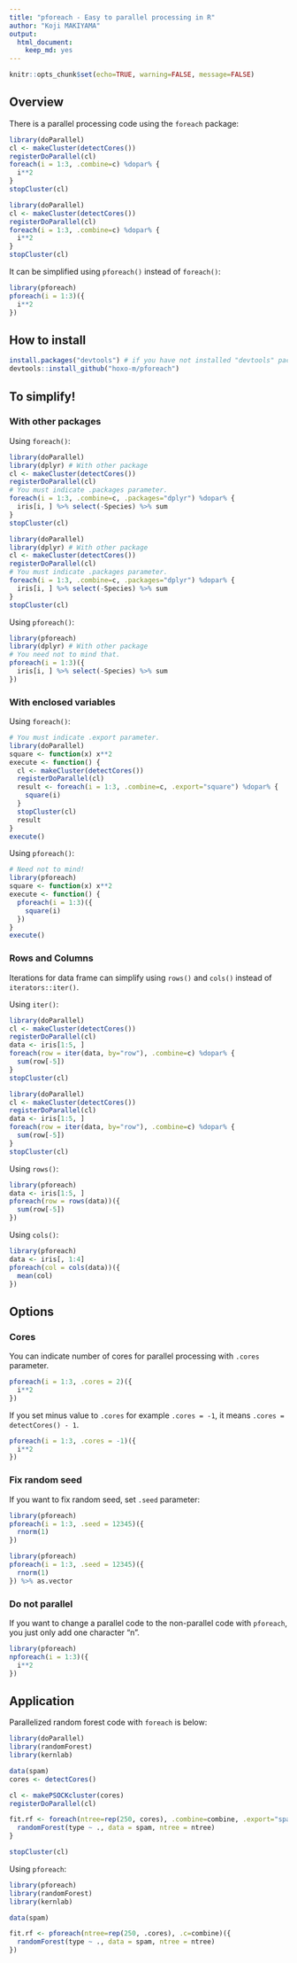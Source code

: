 ```yaml
---
title: "pforeach - Easy to parallel processing in R"
author: "Koji MAKIYAMA"
output:
  html_document:
    keep_md: yes
---
```


```r
knitr::opts_chunk$set(echo=TRUE, warning=FALSE, message=FALSE)
```

## Overview

There is a parallel processing code using the `foreach` package:

```r
library(doParallel)
cl <- makeCluster(detectCores())
registerDoParallel(cl)
foreach(i = 1:3, .combine=c) %dopar% {
  i**2
}
stopCluster(cl)
```

```r
library(doParallel)
cl <- makeCluster(detectCores())
registerDoParallel(cl)
foreach(i = 1:3, .combine=c) %dopar% {
  i**2
}
stopCluster(cl)
```

It can be simplified using `pforeach()` instead of `foreach()`:

```r
library(pforeach)
pforeach(i = 1:3)({
  i**2
})
```

## How to install

```r
install.packages("devtools") # if you have not installed "devtools" package
devtools::install_github("hoxo-m/pforeach")
```

## To simplify!

### With other packages

Using `foreach()`:

```r
library(doParallel)
library(dplyr) # With other package
cl <- makeCluster(detectCores())
registerDoParallel(cl)
# You must indicate .packages parameter.
foreach(i = 1:3, .combine=c, .packages="dplyr") %dopar% {
  iris[i, ] %>% select(-Species) %>% sum
}
stopCluster(cl)
```

```r
library(doParallel)
library(dplyr) # With other package
cl <- makeCluster(detectCores())
registerDoParallel(cl)
# You must indicate .packages parameter.
foreach(i = 1:3, .combine=c, .packages="dplyr") %dopar% {
  iris[i, ] %>% select(-Species) %>% sum
}
stopCluster(cl)
```

Using `pforeach()`:

```r
library(pforeach)
library(dplyr) # With other package
# You need not to mind that.
pforeach(i = 1:3)({
  iris[i, ] %>% select(-Species) %>% sum
})
```

### With enclosed variables

Using `foreach()`:

```r
# You must indicate .export parameter. 
library(doParallel)
square <- function(x) x**2
execute <- function() {
  cl <- makeCluster(detectCores())
  registerDoParallel(cl)
  result <- foreach(i = 1:3, .combine=c, .export="square") %dopar% {
    square(i)
  }
  stopCluster(cl)
  result
}
execute()
```

Using `pforeach()`:

```r
# Need not to mind!
library(pforeach)
square <- function(x) x**2
execute <- function() {
  pforeach(i = 1:3)({
    square(i)
  })
}
execute()
```

### Rows and Columns

Iterations for data frame can simplify using `rows()` and `cols()` instead of `iterators::iter()`.

Using `iter()`:

```r
library(doParallel)
cl <- makeCluster(detectCores())
registerDoParallel(cl)
data <- iris[1:5, ]
foreach(row = iter(data, by="row"), .combine=c) %dopar% {
  sum(row[-5])
}
stopCluster(cl)
```

```r
library(doParallel)
cl <- makeCluster(detectCores())
registerDoParallel(cl)
data <- iris[1:5, ]
foreach(row = iter(data, by="row"), .combine=c) %dopar% {
  sum(row[-5])
}
stopCluster(cl)
```

Using `rows()`:

```r
library(pforeach)
data <- iris[1:5, ]
pforeach(row = rows(data))({
  sum(row[-5])
})
```

Using `cols()`:

```r
library(pforeach)
data <- iris[, 1:4]
pforeach(col = cols(data))({
  mean(col)
})
```

## Options

### Cores

You can indicate number of cores for parallel processing with `.cores` parameter.

```r
pforeach(i = 1:3, .cores = 2)({
  i**2
})
```

If you set minus value to `.cores` for example `.cores = -1`, it means `.cores = detectCores() - 1`.

```r
pforeach(i = 1:3, .cores = -1)({
  i**2
})
```

### Fix random seed

If you want to fix random seed, set `.seed` parameter:

```r
library(pforeach)
pforeach(i = 1:3, .seed = 12345)({
  rnorm(1)
})
```

```r
library(pforeach)
pforeach(i = 1:3, .seed = 12345)({
  rnorm(1)
}) %>% as.vector
```

### Do not parallel

If you want to change a parallel code to the non-parallel code with `pforeach`, you just only add one character "n".

```r
library(pforeach)
npforeach(i = 1:3)({
  i**2
})
```

## Application

Parallelized random forest code with `foreach` is below:

```r
library(doParallel)
library(randomForest)
library(kernlab)

data(spam)
cores <- detectCores()

cl <- makePSOCKcluster(cores)
registerDoParallel(cl)

fit.rf <- foreach(ntree=rep(250, cores), .combine=combine, .export="spam", .packages="randomForest") %dopar% {
  randomForest(type ~ ., data = spam, ntree = ntree)
}

stopCluster(cl)
```

Using `pforeach`:

```r
library(pforeach)
library(randomForest)
library(kernlab)

data(spam)

fit.rf <- pforeach(ntree=rep(250, .cores), .c=combine)({
  randomForest(type ~ ., data = spam, ntree = ntree)
})
```
